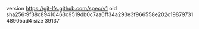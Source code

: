 version https://git-lfs.github.com/spec/v1
oid sha256:9f38c89410463c9519db0c7aa6ff34a293e3f966558e202c1987973148905ad4
size 39137
